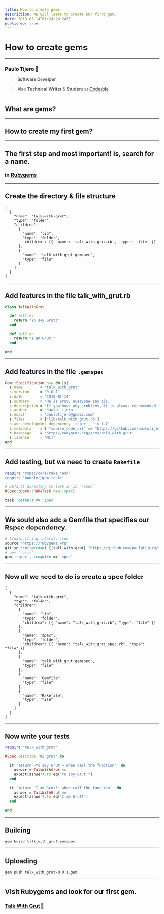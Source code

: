 ```yaml
---
title: How to create gems
description: We will learn to create our first gem.
date: 2019-05-14T01:24:24.243Z
published: true
---
```


# How to create gems

---

### Paulo Tijero 👋

> **Software Develper**

> Also **Technical Writer** & **Student** at [Codeable](https://codeable.pe)

---

## What are gems?

---

## How to create my first gem?

---

## The first step and most important! is, search for a name.

### in [Rubygems](https://rubygems.org)

---

## Create the directory & file structure

```file-tree
[
  {
    "name": "talk-with-grut",
    "type": "folder",
    "children": [
      {
        "name": "lib",
        "type": "folder",
        "children": [{ "name": "talk_with_grut.rb", "type": "file" }]
      },
      {
        "name": "talk_with_grut.gemspec",
        "type": "file"
      }
    ]
  }
]
```

---

## Add features in the file talk_with_grut.rb

```ruby
class TalkWithGrut

  def self.es
    return "Yo soy Grut!"
  end

  def self.en
    return "I am Grut!"
  end

end
```

---

## Add features in the file `.gemspec`

```ruby
Gem::Specification.new do |s|
  s.name        = 'talk_with_grut'
  s.version     = '0.0.1'
  s.date        = '2019-05-14'
  s.summary     = 'He is grut, everyone say hi!.'
  s.description = 'If you have any problems, it is always recommended that you talk to someone, but I recommend talking to the grut.'
  s.author      = 'Paulo Tijero'
  s.email       = 'paulotijero@gmail.com'
  s.files       = ['lib/talk_with_grut.rb']
  s.add_development_dependency 'rspec', '~> 3.7'
  s.metadata    = { "source_code_uri" => "https://github.com/paulotijero/talk-with-grut" }
  s.homepage    = 'http://rubygems.org/gems/talk_with_grut'
  s.license     = 'MIT'
end
```

---

## Add testing, but we need to create `Rakefile`

```ruby
require 'rspec/core/rake_task'
require 'bundler/gem_tasks'

# Default directory to look in is `/spec`
RSpec::Core::RakeTask.new(:spec)

task :default => :spec
```

---

## We sould also add a Gemfile that specifies our Rspec dependency.

```ruby
# frozen_string_literal: true
source "https://rubygems.org"
git_source(:github) {|talk-with-grut| "https://github.com/paulotijero/talk-with-grut" }
# gem "rails"
gem 'rspec', :require => 'spec'
```

---

## Now all we need to do is create a spec folder

```file-tree
[
  {
    "name": "talk-with-grut",
    "type": "folder",
    "children": [
      {
        "name": "lib",
        "type": "folder",
        "children": [{ "name": "talk_with_grut.rb", "type": "file" }]
      },
      {
        "name": "spec",
        "type": "folder",
        "children": [{ "name": "talk_with_grut_spec.rb", "type": "file" }]
      },
      {
        "name": "talk_with_grut.gemspec",
        "type": "file"
      },
      {
        "name": "Gemfile",
        "type": "file"
      },
      {
        "name": "Rakefile",
        "type": "file"
      }
    ]
  }
]
```

---

## Now write your tests

```ruby
require 'talk_with_grut'

RSpec.describe 'Hi grut' do

  it 'return ~Yo soy Grut!~ when call the function'  do
    asnwer = TalkWithGrut.es
    expect(asnwer).to eq("Yo soy Grut!")
  end

  it 'return ~I am Grut!~ when call the function'  do
    asnwer = TalkWithGrut.en
    expect(asnwer).to eq("I am Grut!")
  end

end
```

---

## Building

```console
gem build talk_with_grut.gemspec
```

---

## Uploading

```console
gem push talk_with_grut-0.0.1.gem
```

---

## Visit Rubygems and look for our first gem.

### [Talk With Grut](http://rubygems.org/gems/talk_with_grut) 🌱
